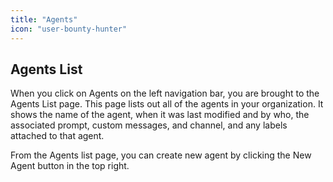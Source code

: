 ```yaml
---
title: "Agents"
icon: "user-bounty-hunter"
---
```


## Agents List

When you click on Agents on the left navigation bar, you are brought to the Agents List page. This page lists out all of the agents in your organization. It shows the name of the agent, when it was last modified and by who, the associated prompt, custom messages, and channel, and any labels attached to that agent.

From the Agents list page, you can create new agent by clicking the New Agent button in the top right.